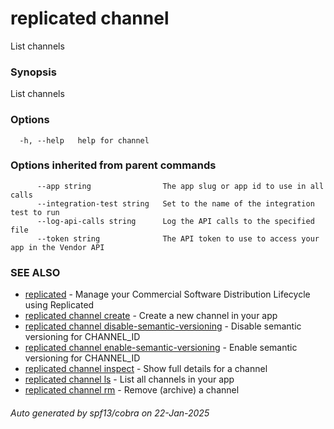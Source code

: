 # replicated channel

List channels

### Synopsis

List channels

### Options

```
  -h, --help   help for channel
```

### Options inherited from parent commands

```
      --app string                The app slug or app id to use in all calls
      --integration-test string   Set to the name of the integration test to run
      --log-api-calls string      Log the API calls to the specified file
      --token string              The API token to use to access your app in the Vendor API
```

### SEE ALSO

* [replicated](replicated)	 - Manage your Commercial Software Distribution Lifecycle using Replicated
* [replicated channel create](replicated-cli-channel-create)	 - Create a new channel in your app
* [replicated channel disable-semantic-versioning](replicated-cli-channel-disable-semantic-versioning)	 - Disable semantic versioning for CHANNEL_ID
* [replicated channel enable-semantic-versioning](replicated-cli-channel-enable-semantic-versioning)	 - Enable semantic versioning for CHANNEL_ID
* [replicated channel inspect](replicated-cli-channel-inspect)	 - Show full details for a channel
* [replicated channel ls](replicated-cli-channel-ls)	 - List all channels in your app
* [replicated channel rm](replicated-cli-channel-rm)	 - Remove (archive) a channel

###### Auto generated by spf13/cobra on 22-Jan-2025
